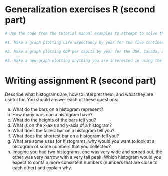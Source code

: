 
# Generalization exercises R (second part)


```r

# Use the code from the tutorial manual examples to attempt to solve this assignment

#1. Make a graph plotting Life Expectancy by year for the five continents, using the `continent` factor. Make sure you change the title as well.

#2. Make a graph plotting GDP per capita by year for the USA, Canada, and Mexico. Use the `gdpPercap` column for the GDP per capita data.

#3. Make a new graph plotting anything you are interested in using the gapminder dataset. It just needs to be a plot that we have not given an example for.

```

# Writing assignment R (second part)

Describe what histograms are, how to interpret them, and what they are useful for. You should answer each of these questions:

a. What do the bars on a histogram represent?
b. How many bars can a histogram have?
c. What do the heights of the bars tell you?
d. What is on the x-axis and y-axis of a histogram?
e. What does the tallest bar on a histogram tell you?
f. What does the shortest bar on a histogram tell you?
g. What are some uses for histograms, why would you want to look at a histogram of some numbers that you collected?
h. Imagine you had two histograms, one was very wide and spread out, the other was very narrow with a very tall peak. Which histogram would you expect to contain more consistent numbers (numbers that are close to each other) and explain why.


